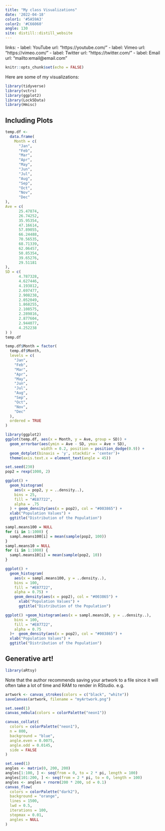 ```yaml
---
title: "My class Visualizations"
date: '2022-04-18'
color1: '#5A59A3'
color2: '#C66060'
angle: 130
site: distill::distill_website
---
```

 links:
  - label: YouTube
    url: "https://youtube.com/"
  - label: Vimeo
    url: "https://vimeo.com/"
  - label: Twitter
    url: "https://twitter.com/"
  - label: Email
    url: "mailto:email@email.com"

```r
knitr::opts_chunk$set(echo = FALSE)

```

Here are some of my visualizations:

```r
library(tidyverse)
library(vctrs)
library(ggplot2)
library(Lock5Data)
library(Hmisc)
```

## Including Plots
```r
temp.df <-
  data.frame(
    Month = c(
      "Jan",
      "Feb",
      "Mar",
      "Apr",
      "May",
      "Jun",
      "Jul",
      "Aug",
      "Sep",
      "Oct",
      "Nov",
      "Dec"
),
Ave = c(
      25.47874,
      26.74252,
      35.95354,
      47.16614,
      57.89055,
      66.24488,
      70.56535,
      68.71339,
      62.06457,
      50.85354,
      39.65276,
      29.51181
),
SD = c(
      4.787328,
      4.627446,
      4.193812,
      2.697477,
      2.908238,
      2.052049,
      1.868255,
      2.108575,
      2.289816,
      2.877604,
      2.944077,
      4.252238
) )
temp.df

temp.df$Month = factor(
  temp.df$Month,
  levels = c(
    "Jan",
    "Feb",
    "Mar",
    "Apr",
    "May",
    "Jun",
    "Jul",
    "Aug",
    "Sep",
    "Oct",
    "Nov",
    "Dec"
  ),
  ordered = TRUE
)

library(ggplot2)
ggplot(temp.df, aes(x = Month, y = Ave, group = SD)) +
  geom_errorbar(aes(ymin = Ave - SD, ymax = Ave + SD),
                width = 0.2, position = position_dodge(0.9)) +
  geom_dotplot(binaxis = 'y', stackdir = 'center')+
  theme(axis.text.x = element_text(angle = 45))
```

```r
set.seed(230)
pop2 = rexp(1000, 2)

ggplot() +
  geom_histogram(
    aes(x = pop2, y = ..density..),
    bins = 25,
    fill = "#E87722",
    alpha = .75
  ) + geom_density(aes(x = pop2), col = "#003865") +
  xlab("Population Values") +
  ggtitle("Distribution of the Population")

sampl.means100 = NULL 
for (i in 1:1000) {
  sampl.means100[i] = mean(sample(pop2, 100))
}
sampl.means10 = NULL 
for (i in 1:1000) {
  sampl.means10[i] = mean(sample(pop2, 10))
}

ggplot() +
  geom_histogram(
    aes(x = sampl.means100, y = ..density..),
    bins = 100,
    fill = "#E87722",
    alpha = 0.75) +
    geom_density(aes(x = pop2), col = "#003865") +
      xlab("Population Values") +
      ggtitle("Distribution of the Population")

ggplot() +geom_histogram(aes(x = sampl.means10, y = ..density..),
    bins = 100,
    fill = "#E87722",
    alpha = 0.75
  )+  geom_density(aes(x = pop2), col = "#003865") +
  xlab("Population Values") +
  ggtitle("Distribution of the Population")
```

## Generative art!

```r
library(aRtsy)
```

Note that the author recommends saving your artwork to a file since it will often take a lot of time and RAM to render in RStudio. e.g.

```r
artwork <- canvas_strokes(colors = c("black", "white"))
saveCanvas(artwork, filename = "myArtwork.png")
```


```r
set.seed(1)
canvas_nebula(colors = colorPalette("neon1"))
```


```r
canvas_collatz(
  colors = colorPalette("neon1"),
  n = 800,
  background = "blue",
  angle.even = 0.0075,
  angle.odd = 0.0145,
  side = FALSE
)
```


```r
set.seed(1)
angles <- matrix(0, 200, 200)
angles[1:100, ] <- seq(from = 0, to = 2 * pi, length = 100)
angles[101:200, ] <- seq(from = 2 * pi, to = 0, length = 100)
angles <- angles + rnorm(200 * 200, sd = 0.1)
canvas_flow(
  colors = colorPalette("dark2"),
  background = "orange",
  lines = 1500,
  lwd = 0.5,
  iterations = 100,
  stepmax = 0.01,
  angles = NULL
) 
```

